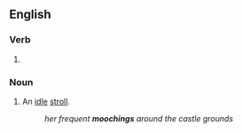 ==English==

===Verb===
{{head|en|verb form}}

# {{present participle of|mooch|lang=en|nocat=1}}

===Noun===
{{en-noun}}

# An [[idle]] [[stroll]].
#: ''her frequent '''moochings''' around the castle grounds''